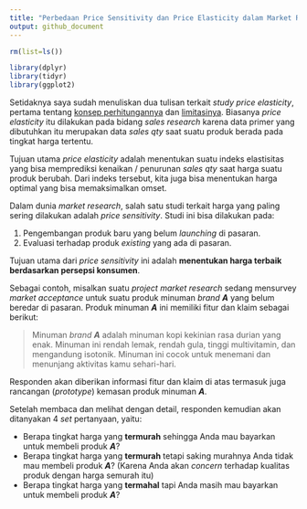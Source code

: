 ```yaml
---
title: "Perbedaan Price Sensitivity dan Price Elasticity dalam Market Research"
output: github_document
---
```


```r
rm(list=ls())

library(dplyr)
library(tidyr)
library(ggplot2)
```

Setidaknya saya sudah menuliskan dua tulisan terkait _study price elasticity_, pertama tentang [konsep perhitungannya](https://ikanx101.com/blog/blog-posting-regresi/) dan [limitasinya](https://ikanx101.com/blog/price_elas_lagi/). Biasanya _price elasticity_ itu dilakukan pada bidang _sales research_ karena data primer yang dibutuhkan itu merupakan data _sales qty_ saat suatu produk berada pada tingkat harga tertentu.

Tujuan utama _price elasticity_ adalah menentukan suatu indeks elastisitas yang bisa memprediksi kenaikan / penurunan _sales qty_ saat harga suatu produk berubah. Dari indeks tersebut, kita juga bisa menentukan harga optimal yang bisa memaksimalkan omset.

Dalam dunia _market research_, salah satu studi terkait harga yang paling sering dilakukan adalah _price sensitivity_. Studi ini bisa dilakukan pada:

1. Pengembangan produk baru yang belum _launching_ di pasaran.
1. Evaluasi terhadap produk _existing_ yang ada di pasaran.

Tujuan utama dari _price sensitivity_ ini adalah __menentukan harga terbaik berdasarkan persepsi konsumen__.

Sebagai contoh, misalkan suatu _project market research_ sedang mensurvey _market acceptance_ untuk suatu produk minuman _brand_ ___A___ yang belum beredar di pasaran. Produk minuman ___A___ ini memiliki fitur dan klaim sebagai berikut:

> Minuman _brand_ ___A___ adalah minuman kopi kekinian rasa durian yang enak. Minuman ini rendah lemak, rendah gula, tinggi multivitamin, dan mengandung isotonik. Minuman ini cocok untuk menemani dan menunjang aktivitas kamu sehari-hari.

Responden akan diberikan informasi fitur dan klaim di atas termasuk juga rancangan (_prototype_) kemasan produk minuman ___A___.

Setelah membaca dan melihat dengan detail, responden kemudian akan ditanyakan 4 _set_ pertanyaan, yaitu:

- Berapa tingkat harga yang __termurah__ sehingga Anda mau bayarkan untuk membeli produk ___A___?
- Berapa tingkat harga yang __termurah__ tetapi saking murahnya Anda tidak mau membeli produk ___A___? (Karena Anda akan _concern_ terhadap kualitas produk dengan harga semurah itu)
- Berapa tingkat harga yang __termahal__ tapi Anda masih mau bayarkan untuk membeli produk ___A___?
